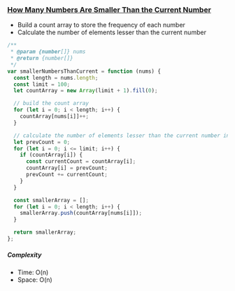 ### [How Many Numbers Are Smaller Than the Current Number](https://leetcode.com/problems/how-many-numbers-are-smaller-than-the-current-number/)

- Build a count array to store the frequency of each number
- Calculate the number of elements lesser than the current number

```js copy
/**
 * @param {number[]} nums
 * @return {number[]}
 */
var smallerNumbersThanCurrent = function (nums) {
  const length = nums.length;
  const limit = 100;
  let countArray = new Array(limit + 1).fill(0);

  // build the count array
  for (let i = 0; i < length; i++) {
    countArray[nums[i]]++;
  }

  // calculate the number of elements lesser than the current number in one pass
  let prevCount = 0;
  for (let i = 0; i <= limit; i++) {
    if (countArray[i]) {
      const currentCount = countArray[i];
      countArray[i] = prevCount;
      prevCount += currentCount;
    }
  }

  const smallerArray = [];
  for (let i = 0; i < length; i++) {
    smallerArray.push(countArray[nums[i]]);
  }

  return smallerArray;
};
```

##### Complexity

- Time: O(n)
- Space: O(n)
